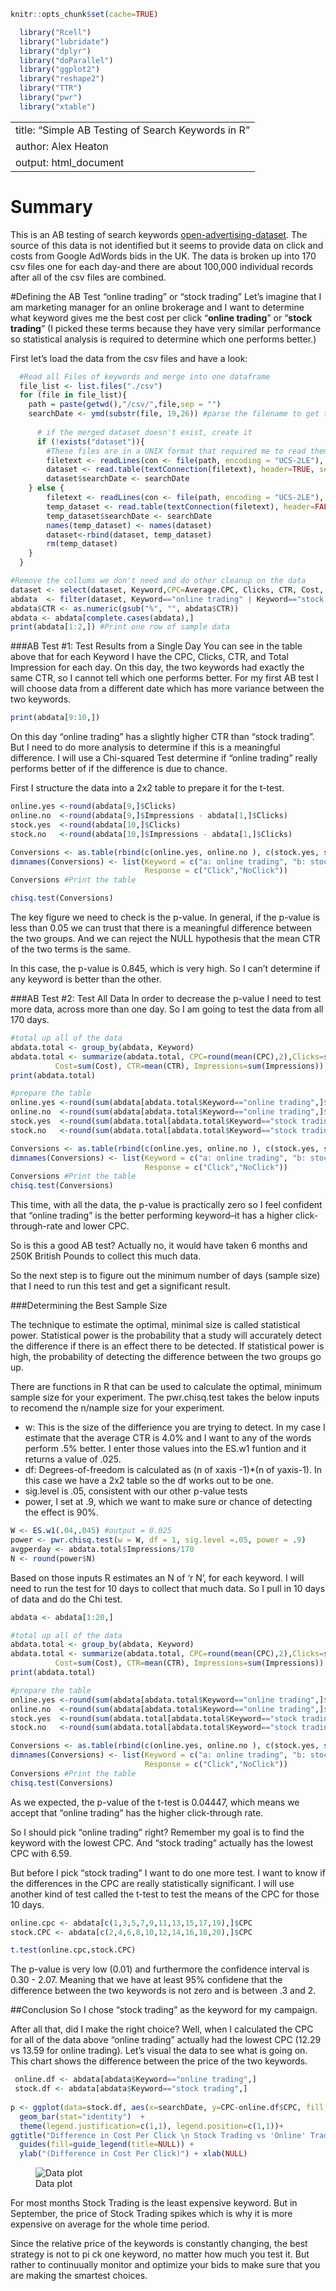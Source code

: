 ```r
knitr::opts_chunk$set(cache=TRUE)

  library("Rcell")
  library("lubridate")
  library("dplyr")
  library("doParallel")
  library("ggplot2")
  library("reshape2")
  library("TTR")
  library("pwr")
  library("xtable")

```

---
title: "Simple AB Testing of Search Keywords in R"
author: Alex Heaton
output: html_document
---
# Summary 
This is an AB testing of search keywords [open-advertising-dataset](https://code.google.com/p/open-advertising-dataset/). The source of this data is not identified but it seems to provide data on click and costs from Google AdWords bids in the UK. The data is broken up into 170 csv files one for each day-and there are about 100,000 individual records after all of the csv files are combined.

#Defining the AB Test "online trading" or "stock trading"
Let's imagine that I am marketing manager for an online brokerage and I want to determine what keyword gives me the best cost per click "**online trading**" or "**stock trading**" (I picked these terms because they have very similar performance so statistical analysis is required to determine which one performs better.)

First let's load the data from the csv files and have a look:


```r

  #Read all Files of keywords and merge into one dataframe
  file_list <- list.files("./csv")
  for (file in file_list){
    path = paste(getwd(),"/csv/",file,sep = "")
    searchDate <- ymd(substr(file, 19,26)) #parse the filename to get the date
    
      # if the merged dataset doesn't exist, create it
      if (!exists("dataset")){
        #These files are in a UNIX format that required me to read them this way
        filetext <- readLines(con <- file(path, encoding = "UCS-2LE"), n =752); close(con)
        dataset <- read.table(textConnection(filetext), header=TRUE, sep="\t")
        dataset$searchDate <- searchDate
    } else {
        filetext <- readLines(con <- file(path, encoding = "UCS-2LE"), n =752); close(con)
        temp_dataset <- read.table(textConnection(filetext), header=FALSE, sep="\t", skip = 1)
        temp_dataset$searchDate <- searchDate
        names(temp_dataset) <- names(dataset)
        dataset<-rbind(dataset, temp_dataset)
        rm(temp_dataset)
    }
  }

#Remove the collums we don't need and do other cleanup on the data
dataset <- select(dataset, Keyword,CPC=Average.CPC, Clicks, CTR, Cost, Impressions, searchDate)
abdata  <- filter(dataset, Keyword=="online trading" | Keyword=="stock trading")
abdata$CTR <- as.numeric(gsub("%", "", abdata$CTR))
abdata <- abdata[complete.cases(abdata),]
print(abdata[1:2,]) #Print one row of sample data
```

###AB Test #1: Test Results from a Single Day
You can see in the table above that for each Keyword I have the CPC, Clicks, CTR, and Total Impression for each day. On this day, the two keywords had exactly the same CTR, so I cannot tell which one performs better. For my first AB test I will choose data from a different date which has more variance between the two keywords.

```r
print(abdata[9:10,])
```

On this day "online trading" has a slightly higher CTR than "stock trading". But I need to do more analysis to determine if this is a meaningful difference. I will use a Chi-squared Test determine if "online trading" really performs better of if the difference is due to chance.

First I structure the data into a 2x2 table to prepare it for the t-test.

```r

online.yes <-round(abdata[9,]$Clicks)
online.no  <-round(abdata[9,]$Impressions - abdata[1,]$Clicks)
stock.yes  <-round(abdata[10,]$Clicks)
stock.no   <-round(abdata[10,]$Impressions - abdata[1,]$Clicks)

Conversions <- as.table(rbind(c(online.yes, online.no ), c(stock.yes, stock.no)))
dimnames(Conversions) <- list(Keyword = c("a: online trading", "b: stock trading"),
                              Response = c("Click","NoClick"))
Conversions #Print the table
```

```r
chisq.test(Conversions)
```

The key figure we need to check is the p-value. In general, if the p-value is less than 0.05 we can trust that there is a meaningful difference between the two groups. And we can reject the NULL hypothesis that the mean CTR of the two terms is the same.

In this case, the p-value is 0.845, which is very high. So I can't determine if any keyword is better than the other.

###AB Test #2: Test All Data
In order to decrease the p-value I need to test more data, across more than one day. So I am going to test the data from all 170 days.

```r

#total up all of the data 
abdata.total <- group_by(abdata, Keyword)
abdata.total <- summarize(abdata.total, CPC=round(mean(CPC),2),Clicks=sum(Clicks), 
          Cost=sum(Cost), CTR=mean(CTR), Impressions=sum(Impressions))
print(abdata.total)
```

```r

#prepare the table
online.yes <-round(sum(abdata[abdata.total$Keyword=="online trading",]$Clicks))
online.no  <-round(sum(abdata[abdata.total$Keyword=="online trading",]$Impressions) - sum(abdata.total[abdata.total$Keyword=="online trading",]$Clicks))
stock.yes  <-round(sum(abdata.total[abdata.total$Keyword=="stock trading",]$Clicks))
stock.no   <-round(sum(abdata.total[abdata.total$Keyword=="stock trading",]$Impressions) - sum(abdata[abdata.total$Keyword=="online stock",]$Clicks))

Conversions <- as.table(rbind(c(online.yes, online.no ), c(stock.yes, stock.no)))
dimnames(Conversions) <- list(Keyword = c("a: online trading", "b: stock trading"),
                              Response = c("Click","NoClick"))
Conversions #Print the table
chisq.test(Conversions)

```

This time, with all the data, the p-value is practically zero so I feel confident that "online trading" is the better performing keyword--it has a higher click-through-rate and lower CPC.

So is this a good AB test? Actually no, it would have taken 6 months and 250K British Pounds to collect this much data. 

So the next step is to figure out the minimum number of days (sample size) that I need to run this test and get a significant result. 

###Determining the Best Sample Size

The technique to estimate the optimal, minimal size is called statistical power. Statistical power is the probability that a study will accurately detect the difference if there is an effect there to be detected. If statistical power is high, the probability of detecting the difference between the two groups go up. 

There are functions in R that can be used to calculate the optimal, minimum sample size for your experiment. The pwr.chisq.test takes the below inputs to recomend the n/nample size for your experiment. 

- w: This is the size of the differience you are trying to detect. In my case I estimate that the average CTR is 4.0% and I want to any of the words perform .5% better. I enter those values into the ES.w1 funtion and it returns a value of .025. 
- df: Degrees-of-freedom is calculated as (n of xaxis -1)*(n of yaxis-1). In this case we have a 2x2 table so the df works out to be one.
- sig.level is .05, consistent with our other p-value tests
- power, I set at .9, which we want to make sure or chance of detecting the effect is 90%.


```r

W <- ES.w1(.04,.045) #output = 0.025
power <- pwr.chisq.test(w = W, df = 1, sig.level =.05, power = .9)
avgperday <- abdata.total$Impressions/170
N <- round(power$N)

```

Based on those inputs R estimates an N of 'r N', for each keyword. I will need to run the test for 10 days to collect that much data. So I pull in 10 days of data and do the Chi test. 

```r

abdata <- abdata[1:20,]

#total up all of the data 
abdata.total <- group_by(abdata, Keyword)
abdata.total <- summarize(abdata.total, CPC=round(mean(CPC),2),Clicks=sum(Clicks), 
          Cost=sum(Cost), CTR=mean(CTR), Impressions=sum(Impressions))
print(abdata.total)

#prepare the table
online.yes <-round(sum(abdata[abdata.total$Keyword=="online trading",]$Clicks))
online.no  <-round(sum(abdata[abdata.total$Keyword=="online trading",]$Impressions) - sum(abdata.total[abdata.total$Keyword=="online trading",]$Clicks))
stock.yes  <-round(sum(abdata.total[abdata.total$Keyword=="stock trading",]$Clicks))
stock.no   <-round(sum(abdata.total[abdata.total$Keyword=="stock trading",]$Impressions) - sum(abdata[abdata.total$Keyword=="online stock",]$Clicks))

Conversions <- as.table(rbind(c(online.yes, online.no ), c(stock.yes, stock.no)))
dimnames(Conversions) <- list(Keyword = c("a: online trading", "b: stock trading"),
                              Response = c("Click","NoClick"))
Conversions #Print the table
chisq.test(Conversions)

```

As we expected, the p-value of the t-test is 0.04447, which means we accept that "online trading" has the higher click-through rate.

So I should pick "online trading" right? Remember my goal is to find the keyword with the lowest CPC. And "stock trading" actually has the lowest CPC with 6.59.

But before I pick "stock trading" I want to do one more test. I want to know if the differences in the CPC are really statistically significant. I will use another kind of test called the t-test to test the means of the CPC for those 10 days.


```r

online.cpc <- abdata[c(1,3,5,7,9,11,13,15,17,19),]$CPC
stock.CPC <- abdata[c(2,4,6,8,10,12,14,16,18,20),]$CPC

t.test(online.cpc,stock.CPC)
```

The p-value is very low (0.01) and furthermore the confidence interval is 0.30 - 2.07. Meaning that we have at least 95% confidene that the difference between the two keywords is not zero and is between .3 and 2.

##Conclusion 
So I chose "stock trading" as the keyword for my campaign.

After all that, did I make the right choice? Well, when I calculated the CPC for all of the data above "online trading" actually had the lowest CPC (12.29 vs 13.59 for online trading). Let's visual the data to see what is going on. This chart shows the difference between the price of the two keywords. 

```r

 online.df <- abdata[abdata$Keyword=="online trading",]
 stock.df <- abdata[abdata$Keyword=="stock trading",]
 
p <- ggplot(data=stock.df, aes(x=searchDate, y=CPC-online.df$CPC, fill = ifelse(CPC-online.df$CPC <0, "'Stock Trading' is less expensive", "'Stock Trading' is more expensive"))) +
  geom_bar(stat="identity")  + 
  theme(legend.justification=c(1,1), legend.position=c(1,1))+
ggtitle("Difference in Cost Per Click \n Stock Trading vs 'Online' Trading") +
  guides(fill=guide_legend(title=NULL)) +
  ylab("(Difference in Cost Per Click)") + xlab(NULL)

```
![Data plot](compare.png)

For most months Stock Trading is the least expensive keyword. But in September, the price of Stock Trading spikes which is why it is more expensive on average for the whole time period.

Since the relative price of the keywords is constantly changing, the best strategy is not to pi ck one keyword, no matter how much you test it. But rather to continuually monitor and optimize your bids to make sure that you are making the smartest choices.